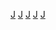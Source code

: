 {{Catnav|頁面分類|人类社会|知識|学科|数学}}

{{catmore}}
{{Commonscat|Computer science}}

[[Category:应用数学|J]]
[[Category:计算机科学基础理论|J]]
[[Category:递归论|J]]
[[Category:理論|J]]
[[Category:理论计算机科学|J]]